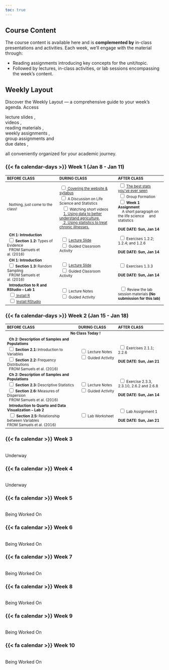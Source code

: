 ```yaml
---
toc: true
---
```


## Course Content

The course content is available here and is __complemented by__ in-class presentations and activities. Each week, we'll engage with the material through:

- Reading assignments introducing key concepts for the unit/topic.  
- Followed by lectures, in-class activities, or lab sessions encompassing the week's content.

## Weekly Layout

Discover the Weekly Layout — a comprehensive guide to your week's agenda. Access 

lecture slides <i class="fas fa-file-lines"></i>,  
videos <i class="fas fa-video"></i>,    
reading materials <i class="fas fa-book-open"></i>,  
weekly assignments <i class="fas fa-user"></i> <i class="fas fa-upload"></i>,  
group assignments <i class="fas fa-users"></i> <i class="fas fa-upload"></i> and  
due dates <i class="fas fa-clock"> </i>,  

all conveniently organized for your academic journey.


### {{< fa calendar-days >}} Week 1 (Jan 8 - Jan 11)

<table class="table-striped table-bordered" style="font-size: smaller; text-align: left;">

  <thead>
    <th style="width: 33%">BEFORE CLASS</th>
    <th style="width: 37%">DURING CLASS</th>
    <th style="width: 30%">AFTER CLASS</th>
  </thead>

  <tr>
    <td>&nbsp; Nothing, just come to the class!</td>
    <td>
      &nbsp;<input type="checkbox" /><a href="https://stat218-wi24.github.io/slides/01-Week-01/01-welcome.html" target="_blank"><i aria-hidden="true" title="External Link to Lecture Slide"></i> Covering the website & syllabus</a> <i class="fas fa-file-lines"></i>   
      &nbsp;<input type="checkbox" /> A Discussion on Life Science and Statistics <i class="fas fa-comments"></i>   
      &nbsp; &nbsp;<input type="checkbox" /> Watching short videos <i class="fas fa-video"></i>   
      &nbsp;&nbsp;&nbsp; <a href="https://www.youtube.com/watch?v=Tm2cCnRjcOM&list=PLkIselvEzpM5nFf4nu--q2OGccA_0alYO" target="_blank">
        <i aria-hidden="true" title="External Link to YouTube"></i> 1. Using data to better understand agriculture.</a>   
      &nbsp;&nbsp;&nbsp;<a href="https://www.youtube.com/watch?v=Bz0e5xGDHaU&list=PLkIselvEzpM5nFf4nu--q2OGccA_0alYO" target="_blank">
        <i aria-hidden="true" title="External Link to YouTube"></i> 2. Using statistics to treat chronic illnesses.</a>
  </td>

  <td> 
       &nbsp;<input type="checkbox" /> <a href="https://www.ted.com/talks/hans_rosling_the_best_stats_you_ve_ever_seen" target="_blank"> <i aria-hidden="true" title="External Link to YouTube"></i> The best stats you've ever seen</a> <i class="fas fa-video"></i>  
      &nbsp;<input type="checkbox" /> Group Formation <i class="fas fa-users"></i>  
      &nbsp;<input type="checkbox" /> <b> Week 1 Assignment</b><i class="fas fa-user"></i> <i class="fas fa-upload"></i>     
      &nbsp;&nbsp;&nbsp; A short paragraph on the life science &nbsp;&nbsp;&nbsp;&nbsp;and statistics    
<br>
<i class="fas fa-clock"></i><b> DUE DATE: Sun, Jan 14 </b>
  </td>
</tr>

  <tr>
    <td> &nbsp; <b> CH 1: Introduction </b>  
    &nbsp;<input type="checkbox" /> <b>Section 1.2:</b> Types of Evidence <i class="fas fa-book-open"></i>    
&nbsp; FROM Samuels et al. (2016)</td>
    <td>    
    &nbsp; <input type="checkbox" /> <a href = "https://stat218-wi24.github.io/slides/01-Week-01/02-Week-1-Lec-02.html" target="_blank"><i aria-hidden="true" title="External Link to Lecture Slide"></i> Lecture Slide</a> <i class="fas fa-file-lines"></i>   
    &nbsp; <input type="checkbox" /> Guided Classroom Activity <i class="fas fa-comments"></i>   
    </td>
    <td>
    &nbsp;<input type="checkbox" /> <i class="fas fa-user"></i> <i class="fas fa-upload"></i> Exercises 1.2.2; 1.2.4; and 1.2.6    
<br>
<i class="fas fa-clock"></i>  <b> DUE DATE: Sun, Jan 14 </b>
</td>
  </tr>

  <tr>
    <td> &nbsp; <b> CH 1: Introduction </b>  
    &nbsp;<input type="checkbox" /> <b>Section 1.3:</b> Random Sampling <i class="fas fa-book-open"></i>    
&nbsp; FROM Samuels et al. (2016)</td>
    <td>
    &nbsp; <input type="checkbox" /> <a href = "https://stat218-wi24.github.io/slides/01-Week-01/03-Week-1-Lec-03.html" target="_blank"><i aria-hidden="true" title="External Link to Lecture Slide"></i> Lecture Slide </a> <i class="fas fa-file-lines"></i>      
    &nbsp; <input type="checkbox" /> Guided Classroom Activity <i class="fas fa-comments"></i>   
    </td>
    <td>
    &nbsp;<input type="checkbox" /> <i class="fas fa-user"></i> <i class="fas fa-upload"></i> Exercises 1.3.3    
<br>
<i class="fas fa-clock"></i><b> DUE DATE: Sun, Jan 14 </b>
    </td>
  </tr>

  <tr>
    <td>
      &nbsp; <b> Introduction to R and RStudio – Lab 1</b>  
      &nbsp; <input type="checkbox" /><a href = "https://cran.rstudio.com/" target = blank> Install R</a> <i class="fas fa-download"></i>     
      &nbsp; <input type="checkbox" /> <a href = "https://posit.co/download/rstudio-desktop/" target = blank>Install RStudio</a> <i class="fas fa-download"></i>  
    </td>
    <td>    
    &nbsp; <input type="checkbox" /> Lecture Notes   
    &nbsp; <input type="checkbox" /> Guided Activity
    </td>
    <td> &nbsp; <input type="checkbox" /> Review the lab session materials <b>(No submission for this lab)</b>
    </td>
  </tr>

</table>



### {{< fa calendar-days >}} Week 2 (Jan 15 - Jan 18)

<table class="table-striped table-bordered" style="font-size: smaller; text-align: left;">

  <thead>
    <th style="width: 45%">BEFORE CLASS</th>
    <th style="width: 25%">DURING CLASS</th>
    <th style="width: 30%">AFTER CLASS</th>
  </thead>

<tr>
  <td colspan="3" style="text-align: center;">&nbsp; <b>No Class Today !</b></td>
</tr>

  <tr>
    <td> &nbsp; <b> Ch 2: Description of Samples and Populations </b>  
    &nbsp;<input type="checkbox" /> <b>Section 2.1:</b> Introduction to Variables <i class="fas fa-book-open"></i>    
    &nbsp;<input type="checkbox" /> <b>Section 2.2:</b> Frequency Distributions <i class="fas fa-book-open"></i>  
&nbsp; FROM Samuels et al. (2016)</td>
    <td>    
    &nbsp; <input type="checkbox" /> Lecture Notes   
    &nbsp; <input type="checkbox" /> Guided Activity
    </td>
    <td>
    &nbsp;<input type="checkbox" /> <i class="fas fa-user"></i> <i class="fas fa-upload"></i> Exercises 2.1.1; 2.2.6   
<br>
<i class="fas fa-clock"></i>  <b> DUE DATE: Sun, Jan 21 </b>
</td>
  </tr>

  <tr>
    <td> &nbsp; <b> Ch 2: Description of Samples and Populations </b>  
    &nbsp;<input type="checkbox" /> <b>Section 2.3:</b> Descriptive Statistics <i class="fas fa-book-open"></i>    
    &nbsp;<input type="checkbox" /> <b>Section 2.6:</b> Measures of Dispersion  <i class="fas fa-book-open"></i>  
    &nbsp; FROM Samuels et al. (2016)</td>
    <td>
      &nbsp; <input type="checkbox" /> Lecture Notes   
      &nbsp; <input type="checkbox" /> Guided Activity
    </td>
    <td>
    &nbsp;<input type="checkbox" /> <i class="fas fa-user"></i> <i class="fas fa-upload"></i> Exercise 2.3.3, 2.3.10, 2.6.2 and 2.6.8  
<br>
<i class="fas fa-clock"></i><b> DUE DATE: Sun, Jan 14 </b>
    </td>
  </tr>

  <tr>
    <td>
      &nbsp; <b> Introduction to Quarto and Data Visualization – Lab 2</b>  
      &nbsp; <input type="checkbox" /> <b>Section 2.5:</b> Relationship between Variables <i class="fas fa-book-open"></i>   
FROM Samuels et al. (2016)
    </td>
    <td>    
    &nbsp; <input type="checkbox" /> Lab Worksheet   
    <td>
    &nbsp;<input type="checkbox" /> <i class="fas fa-users"></i> <i class="fas fa-upload"></i> Lab Assignment 1   
<br>
<i class="fas fa-clock"></i>  <b> DUE DATE: Sun, Jan 21 </b>
</td>
  </tr>

</table>

### {{< fa calendar >}} Week 3

<br>
Underway &nbsp; <i class="fas fa-broom"></i>
<br>


### {{< fa calendar >}} Week 4

<br>
Underway &nbsp; <i class="fas fa-broom"></i>
<br>

### {{< fa calendar >}} Week 5

<br>
Being Worked On &nbsp; <i class="fas fa-hammer"></i>
<br>

### {{< fa calendar >}} Week 6

<br>
Being Worked On &nbsp; <i class="fas fa-hammer"></i>
<br>

### {{< fa calendar >}} Week 7

<br>
Being Worked On &nbsp; <i class="fas fa-hammer"></i>
<br>

### {{< fa calendar >}} Week 8

<br>
Being Worked On &nbsp; <i class="fas fa-hammer"></i>
<br>

### {{< fa calendar >}} Week 9

<br>
Being Worked On &nbsp; <i class="fas fa-hammer"></i>
<br>

### {{< fa calendar >}} Week 10

<br>
Being Worked On &nbsp; <i class="fas fa-hammer"></i>
<br>